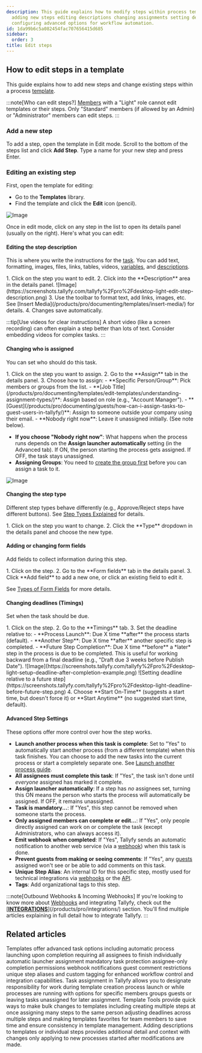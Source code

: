 ```yaml
---
description: This guide explains how to modify steps within process templates including
  adding new steps editing descriptions changing assignments setting deadlines and
  configuring advanced options for workflow automation.
id: 1da99b6c5a082454fac707656415d685
sidebar:
  order: 3
title: Edit steps
---
```



## How to edit steps in a template

This guide explains how to add new steps and change existing steps within a process [template](/products/pro/documenting/templates/).

:::note[Who can edit steps?]
[Members](/products/pro/documenting/members/) with a "Light" role cannot edit templates or their steps. Only "Standard" members (if allowed by an Admin) or "Administrator" members can edit steps.
:::

### Add a new step

To add a step, open the template in Edit mode. Scroll to the bottom of the steps list and click **Add Step**. Type a name for your new step and press Enter.


### Editing an existing step

First, open the template for editing:
- Go to the **Templates** library.
- Find the template and click the **Edit** icon (pencil).

![Image](https://screenshots.tallyfy.com/tallyfy%2Fpro%2Fdesktop-light-open-edit-mode-template.png)

Once in edit mode, click on any step in the list to open its details panel (usually on the right). Here's what you can edit:

#### Editing the step description
This is where you write the instructions for the [task](/products/pro/tracking-and-tasks/tasks/). You can add text, formatting, images, files, links, tables, videos, [variables](/products/pro/documenting/templates/variables/), and [descriptions](/products/pro/documenting/templates/descriptions/).

<Steps>
1. Click on the step you want to edit.
2. Click into the **Description** area in the details panel.
   ![Image](https://screenshots.tallyfy.com/tallyfy%2Fpro%2Fdesktop-light-edit-step-description.png)
3. Use the toolbar to format text, add links, images, etc. See [Insert Media](/products/pro/documenting/templates/insert-media/) for details.
4. Changes save automatically.
</Steps>

:::tip[Use videos for clear instructions]
A short video (like a screen recording) can often explain a step better than lots of text. Consider embedding videos for complex tasks.
:::

#### Changing who is assigned
You can set who should do this task.

<Steps>
1. Click on the step you want to assign.
2. Go to the **Assign** tab in the details panel.
3. Choose how to assign:
    - **Specific Person/Group**: Pick members or groups from the list.
    - **[Job Title](/products/pro/documenting/templates/edit-templates/understanding-assignment-types/)**: Assign based on role (e.g., "Account Manager").
    - **[Guest](/products/pro/documenting/guests/how-can-i-assign-tasks-to-guest-users-in-tallyfy/)**: Assign to someone outside your company using their email.
    - **Nobody right now**: Leave it unassigned initially. (See note below).
</Steps>

*   **If you choose "Nobody right now"**: What happens when the process runs depends on the **Assign launcher automatically** setting (in the Advanced tab). If ON, the person starting the process gets assigned. If OFF, the task stays unassigned.
*   **Assigning Groups**: You need to [create the group first](/products/pro/documenting/groups/how-to-manage-groups-and-assign-tasks-in-tallyfy/) before you can assign a task to it.

![Image](https://screenshots.tallyfy.com/tallyfy%2Fpro%2Fdesktop-light-assign-a-task-to-somebody.png)

#### Changing the step type
Different step types behave differently (e.g., Approve/Reject steps have different buttons). See [Step Types Explained](/products/pro/tracking-and-tasks/tasks/what-types-of-tasks-can-i-create-with-tallyfy/) for details.

<Steps>
1. Click on the step you want to change.
2. Click the **Type** dropdown in the details panel and choose the new type.
</Steps>

#### Adding or changing form fields
Add fields to collect information during this step.

<Steps>
1. Click on the step.
2. Go to the **Form fields** tab in the details panel.
3. Click **Add field** to add a new one, or click an existing field to edit it.
</Steps>

See [Types of Form Fields](/products/pro/tracking-and-tasks/tasks/what-are-form-fields-in-tallyfy/) for more details.

#### Changing deadlines (Timings)
Set when the task should be due.

<Steps>
1. Click on the step.
2. Go to the **Timings** tab.
3. Set the deadline relative to:
    - **Process Launch**: Due X time **after** the process starts (default).
    - **Another Step**: Due X time **after** another specific step is completed.
    - **Future Step Completion**: Due X time **before** a *later* step in the process is due to be completed. This is useful for working backward from a final deadline (e.g., "Draft due 3 weeks before Publish Date").
   ![Image](https://screenshots.tallyfy.com/tallyfy%2Fpro%2Fdesktop-light-setup-deadline-after-completion-example.png)
   ![Setting deadline relative to a future step](https://screenshots.tallyfy.com/tallyfy%2Fpro%2Fdesktop-light-deadline-before-future-step.png)
4. Choose **Start On-Time** (suggests a start time, but doesn't force it) or **Start Anytime** (no suggested start time, default).
</Steps>

#### Advanced Step Settings
These options offer more control over how the step works.

- **Launch another process when this task is complete**: Set to "Yes" to automatically start another process (from a different template) when this task finishes. You can choose to add the new tasks into the current process or start a completely separate one. See [Launch another process guide](/products/pro/launching/launch-process-when-task-is-completed/).
- **All assignees must complete this task**: If "Yes", the task isn't done until *everyone* assigned has marked it complete.
- **Assign launcher automatically**: If a step has *no* assignees set, turning this ON means the person who starts the process will automatically be assigned. If OFF, it remains unassigned.
- **Task is mandatory...**: If "Yes", this step cannot be removed when someone starts the process.
- **Only assigned members can complete or edit...**: If "Yes", only people directly assigned can work on or complete the task (except Administrators, who can always access it).
- **Emit webhook when completed**: If "Yes", Tallyfy sends an automatic notification to another web service (via a [webhook](/products/pro/integrations/webhooks/)) when this task is done.
- **Prevent guests from making or seeing comments**: If "Yes", any [guests](/products/pro/documenting/guests/) assigned won't see or be able to add comments on this task.
- **Unique Step Alias**: An internal ID for this specific step, mostly used for technical integrations via [webhooks](/products/pro/integrations/webhooks/) or the [API](/products/pro/integrations/open-api/).
- **Tags**: Add organizational tags to this step.

:::note[Outbound Webhooks & Incoming Webhooks]
If you're looking to know more about [Webhooks](/products/pro/integrations/webhooks/) and integrating Tallyfy, check out the [**[INTEGRATIONS](/products/pro/integrations/)**](/products/pro/integrations/) section. You'll find multiple articles explaining in full detail how to integrate Tallyfy.
:::


## Related articles
<CardGrid>
<LinkTitleCard header="<b>Tasks > Advanced tab</b>" href="/products/pro/tracking-and-tasks/tasks/how-can-i-utilize-tallyfys-advanced-tab-features/" > Templates offer advanced task options including automatic process launching upon completion requiring all assignees to finish individually automatic launcher assignment mandatory task protection assignee-only completion permissions webhook notifications guest comment restrictions unique step aliases and custom tagging for enhanced workflow control and integration capabilities. </LinkTitleCard>
<LinkTitleCard header="<b>Edit Task > Assign members or guests after launching</b>" href="/products/pro/tracking-and-tasks/tasks/edit-task/how-can-i-assign-members-to-tasks-in-tallyfy/" > Task assignment in Tallyfy allows you to designate responsibility for work during template creation process launch or while processes are running with options for specific members groups guests or leaving tasks unassigned for later assignment. </LinkTitleCard>
<LinkTitleCard header="<b>Templates > Template Tools</b>" href="/products/pro/documenting/templates/how-can-power-tools-enhance-my-tallyfy-experience/" > Template Tools provide quick ways to make bulk changes to templates including creating multiple steps at once assigning many steps to the same person adjusting deadlines across multiple steps and making templates favorites for team members to save time and ensure consistency in template management. </LinkTitleCard>
<LinkTitleCard header="<b>Edit Templates > Add a description to a template</b>" href="/products/pro/documenting/templates/edit-templates/add-description/" > Adding descriptions to templates or individual steps provides additional detail and context with changes only applying to new processes started after modifications are made. </LinkTitleCard>
</CardGrid>